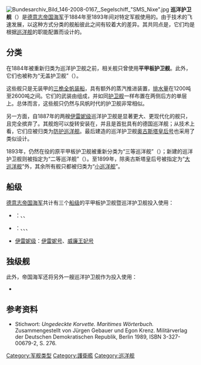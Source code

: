 {{Multiple issues|
{{No footnotes|time=2020-12-25T09:39:45+00:00}}
{{Refimprove|time=2020-12-25T09:39:45+00:00}}
}}
[[File:Bundesarchiv_Bild_146-2008-0167,_Segelschiff_"SMS_Nixe".jpg|thumb]]
'''巡洋护卫舰'''（{{lang-de|Kreuzerkorvette}}）是[[德意志帝国海军|德意志帝国海军]]于1884年至1893年间对特定军舰使用的{{ld|船舶类别|Schiffstyp|正式类别}}。由于技术的飞速发展，以这种方式分类的舰船彼此之间有较着大的差异。其共同点是，它们均是根据[[巡洋舰|巡洋舰]]的职能配置而设计的。

== 分类 ==
在1884年被重新归类为巡洋护卫舰之前，相关舰只曾使用'''平甲板护卫舰'''{{ld|船舶类别|Schiffstyp|类别}}。此外，它们也被称为“无盖护卫舰”（{{lang|de|''Ungedeckte Korvette''}}）。

这些舰只是无装甲的[[三桅帆船|三桅]][[全帆装船|全帆装船]]，具有额外的蒸汽推进装置，[[排水量|排水量]]在1200吨至2600吨之间。它们的武装由{{ld|箍炮|Ringkanone}}组成，并如同[[护卫舰|护卫舰]]一样布置在{{ld|上甲板|Oberdeck}}两侧{{le|舷炮口|Gun port}}后方的单层{{ld|炮甲板|Batteriedeck}}上。总体而言，这些舰只仍然与风帆时代的护卫舰非常相似。

另一方面，自1887年{{ld|新船下水|Stapellauf|下水}}的两艘[[伊伦娜级防护巡洋舰|伊雷妮级]]巡洋护卫舰是显著更大、更现代化的舰只，且完全摈弃了{{ld|帆具|Takelage}}。其舰炮可以旋转安装在{{ld|舷侧突出部|Sponson}}，并且是首批具有{{ld|装甲甲板|Panzerdeck}}的德国巡洋舰；从技术上看，它们应被归类为[[防护巡洋舰|防护巡洋舰]]。最后建造的巡洋护卫舰[[奥古斯塔皇后号防护巡洋舰|奥古斯塔皇后号]]也采用了类似设计。

1893年，仍然在役的原平甲板护卫舰被重新分类为“三等巡洋舰”（{{lang|de|''Kreuzern III. Klasse''}}）；新建的巡洋护卫舰则被指定为“二等巡洋舰”（{{lang|de|''Kreuzern II. Klasse''}}）。至1899年，除奥古斯塔皇后号被指定为“[[大巡洋舰|大巡洋舰]]”外，其余所有舰只都被归类为“[[小巡洋舰|小巡洋舰]]”。

== 船级 ==
[[德意志帝国海军|德意志帝国海军]]共计有三个[[船级|船级]]的平甲板护卫舰暨巡洋护卫舰投入使用：
* {{ld|阿里阿德涅级护卫舰|Ariadne-Klasse (1871)|阿里阿德涅级}}：{{ld|阿里阿德涅号护卫舰|SMS Ariadne (1871)|阿里阿德涅号}}、{{ld|路易丝号护卫舰|Luise (Schiff, 1872)|路易丝号}}、{{ld|弗蕾亚号护卫舰|SMS Freya (Schiff, 1874)|弗蕾亚号}}
* {{ld|卡罗拉级护卫舰|Carola-Klasse|卡罗拉级}}：{{ld|卡罗拉号护卫舰|SMS Carola|卡罗拉号}}、{{ld|玛丽号护卫舰|SMS Marie|玛丽号}}、{{ld|奥尔加号护卫舰|SMS Olga|奥尔加号}}、{{ld|索菲号护卫舰|SMS Sophie|索菲号}}
* [[伊伦娜级防护巡洋舰|伊雷妮级]]：[[伊伦娜号防护巡洋舰|伊雷妮号]]、[[威廉王妃号防护巡洋舰|威廉王妃号]]

== 独级舰 ==
此外，帝国海军还将另外一艘巡洋护卫舰作为{{ld|独级舰|Einzelschiff}}投入使用：
* {{ld|水妖号巡洋护卫舰|SMS Nixe (1886)|水妖号}}

== 参考资料 ==
* Stichwort: ''Ungedeckte Korvette.'' ''Maritimes Wörterbuch.'' Zusammengestellt von Jürgen Gebauer und Egon Krenz. Militärverlag der Deutschen Demokratischen Republik, Berlin 1989, ISBN 3-327-00679-2, S. 276.
{{19世紀和20世紀作戰艦隻類型}}
[[Category:军舰类型|Category:军舰类型]]
[[Category:護衛艦|Category:護衛艦]]
[[Category:巡洋舰|Category:巡洋舰]]